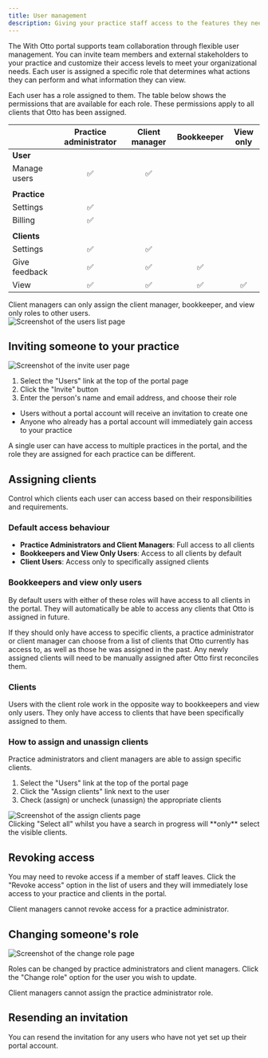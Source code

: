 ```yaml
---
title: User management
description: Giving your practice staff access to the features they need
---
```




The With Otto portal supports team collaboration through flexible user management. You can invite team members and external stakeholders to your practice and customize their access levels to meet your organizational needs. Each user is assigned a specific role that determines what actions they can perform and what information they can view.

Each user has a role assigned to them. The table below shows the permissions that are available for each role. These permissions apply to all clients that Otto has been assigned.

|               | Practice administrator | Client manager | Bookkeeper | View only |
|---------------|:----------------------:|:--------------:|:----------:|:---------:|
| **User**      |                        |                |            |           |
| Manage users  |           ✅            |       ✅        |            |           |
|               |                        |                |            |           |
| **Practice**  |                        |                |            |           |
| Settings      |           ✅            |                |            |           |
| Billing       |           ✅            |                |            |           |
|               |                        |                |            |           |
| **Clients**   |                        |                |            |           |
| Settings      |           ✅            |       ✅        |            |           |
| Give feedback |           ✅            |       ✅        |     ✅      |           |
| View          |           ✅            |       ✅        |     ✅      |     ✅     |


<Aside type="tip">
    Client managers can only assign the client manager, bookkeeper, and view only roles to other users.
</Aside>

<Image src={usersListImage} alt="Screenshot of the users list page"/>

## Inviting someone to your practice
<Image src={inviteUserImage} alt="Screenshot of the invite user page"/>

1. Select the "Users" link at the top of the portal page
2. Click the "Invite" button
3. Enter the person's name and email address, and choose their role

- Users without a portal account will receive an invitation to create one
- Anyone who already has a portal account will immediately gain access to your practice

<Aside type="tip">
    A single user can have access to multiple practices in the portal, and the role they are assigned for each practice can be different.
</Aside>

## Assigning clients
Control which clients each user can access based on their responsibilities and requirements.

### Default access behaviour
- **Practice Administrators and Client Managers**: Full access to all clients
- **Bookkeepers and View Only Users**: Access to all clients by default
- **Client Users**: Access only to specifically assigned clients

### Bookkeepers and view only users
By default users with either of these roles will have access to all clients in the portal. They will automatically be able to access any clients that Otto is assigned in future.

If they should only have access to specific clients, a practice administrator or client manager can choose from a list of clients that Otto currently has access to, as well as those he was assigned in the past. Any newly assigned clients will need to be manually assigned after Otto first reconciles them.

### Clients
Users with the client role work in the opposite way to bookkeepers and view only users. They only have access to clients that have been specifically assigned to them.

### How to assign and unassign clients
Practice administrators and client managers are able to assign specific clients.

1. Select the "Users" link at the top of the portal page
2. Click the "Assign clients" link next to the user
3. Check (assign) or uncheck (unassign) the appropriate clients

<Image src={assignClientsImage} alt="Screenshot of the assign clients page"/>

<Aside type="tip">
    Clicking "Select all" whilst you have a search in progress will **only** select the visible clients.
</Aside>

## Revoking access
You may need to revoke access if a member of staff leaves. Click the "Revoke access" option in the list of users and they will immediately lose access to your practice and clients in the portal.

<Aside type="tip">
    Client managers cannot revoke access for a practice administrator.
</Aside>

## Changing someone's role
<Image src={changeRoleImage} alt="Screenshot of the change role page"/>

Roles can be changed by practice administrators and client managers. Click the "Change role" option for the user you wish to update.

<Aside type="tip">
    Client managers cannot assign the practice administrator role.
</Aside>

## Resending an invitation
You can resend the invitation for any users who have not yet set up their portal account.
